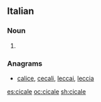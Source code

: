 ==Italian==

===Noun===
{{head|it|plural}} {{g|f}}

# {{plural of|cicala|lang=it}}

===Anagrams===
* [[calice#Italian|calice]], [[cecali#Italian|cecali]], [[leccai#Italian|leccai]], [[leccia#Italian|leccia]]

[[es:cicale]]
[[oc:cicale]]
[[sh:cicale]]